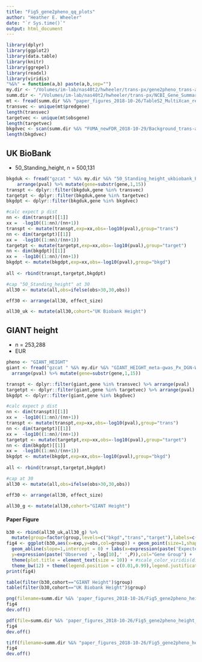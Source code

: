 ```yaml
---
title: "Fig5_gene2pheno_qq_plots"
author: "Heather E. Wheeler"
date: "`r Sys.time()`"
output: html_document
---
```


```r
library(dplyr)
library(ggplot2)
library(data.table)
library(knitr)
library(ggrepel)
library(readxl)
library(viridis)
"%&%" = function(a,b) paste(a,b,sep="")
my.dir <- "/Volumes/im-lab/nas40t2/hwheeler/trans-px/gene2pheno_trans-acting_and_target_genes/"
summ.dir <- "/Volumes/im-lab/nas40t2/hwheeler/trans-px/NCBI_Gene_Summaries/"
mt <- fread(summ.dir %&% "paper_figures_2018-10-26/TableS2_MultiXcan_results_2018-10-29.txt")
transvec <- unique(mt$predgene)
length(transvec)
targetvec <- unique(mt$obsgene)
length(targetvec)
bkgdvec <- scan(summ.dir %&% "FUMA_newFDR_2018-10-29/Background_trans-acting_list.txt","c")
length(bkgdvec)
```

## UK BioBank 
- 50_Standing_height, n = 500,131
```r
bkgduk <- fread("gzcat " %&% my.dir %&% "50_Standing_height_ukbiobank_Px_DGN-WB_results_2018-06-06.txt.gz") %>%
    arrange(pval) %>% mutate(gene=substr(gene,1,15))
transpt <- dplyr::filter(bkgduk,gene %in% transvec)
targetpt <- dplyr::filter(bkgduk,gene %in% targetvec)
bkgdpt <- dplyr::filter(bkgduk,gene %in% bkgdvec)

#calc expect p dist
nn <- dim(transpt)[[1]]
xx =  -log10((1:nn)/(nn+1))
transpt <- mutate(transpt,exp=xx,obs=-log10(pval),group="trans")
nn <- dim(targetpt)[[1]]
xx =  -log10((1:nn)/(nn+1))
targetpt <- mutate(targetpt,exp=xx,obs=-log10(pval),group="target")
nn <- dim(bkgdpt)[[1]]
xx =  -log10((1:nn)/(nn+1))
bkgdpt <- mutate(bkgdpt,exp=xx,obs=-log10(pval),group="bkgd")
  
all <- rbind(transpt,targetpt,bkgdpt)

#cap "50_Standing_height" at 30
all30 <- mutate(all,obs=ifelse(obs>30,30,obs))

eff30 <- arrange(all30, effect_size)

all30_uk <- mutate(all30,cohort="UK Biobank Height")
```

## GIANT height 
- n = 253,288
- EUR
```r
pheno <- "GIANT_HEIGHT"
giant <- fread("gzcat " %&% my.dir %&% "GIANT_HEIGHT_meta-gwas_Px_DGN-WB_results_2018-06-07.txt.gz") %>% 
  arrange(pval) %>% mutate(gene=substr(gene,1,15))

transpt <- dplyr::filter(giant,gene %in% transvec) %>% arrange(pval)
targetpt <- dplyr::filter(giant,gene %in% targetvec) %>% arrange(pval)
bkgdpt <- dplyr::filter(giant,gene %in% bkgdvec)

#calc expect p dist
nn <- dim(transpt)[[1]]
xx =  -log10((1:nn)/(nn+1))
transpt <- mutate(transpt,exp=xx,obs=-log10(pval),group="trans")
nn <- dim(targetpt)[[1]]
xx =  -log10((1:nn)/(nn+1))
targetpt <- mutate(targetpt,exp=xx,obs=-log10(pval),group="target")
nn <- dim(bkgdpt)[[1]]
xx =  -log10((1:nn)/(nn+1))
bkgdpt <- mutate(bkgdpt,exp=xx,obs=-log10(pval),group="bkgd")
  
all <- rbind(transpt,targetpt,bkgdpt)

#cap at 30
all30 <- mutate(all,obs=ifelse(obs>30,30,obs))

eff30 <- arrange(all30, effect_size)

all30_g <- mutate(all30,cohort="GIANT Height")
```

#### Paper Figure
```r
b30 <- rbind(all30_uk,all30_g) %>% 
  mutate(group=factor(group,levels=c("bkgd","trans","target"),labels=c("background","trans-acting","target")))
fig4 <- ggplot(b30,aes(x=exp,y=obs,col=group)) + geom_point(size=1,shape=1) + facet_wrap(~cohort) +
  geom_abline(slope=1,intercept = 0) + labs(x=expression(paste('Expected ',-log[10],' ',P)),
  y=expression(paste('Observed ',-log[10],' ',P)),col="Gene Group") +
  theme(plot.title = element_text(size = 10)) + #scale_color_viridis(discrete=TRUE,option="plasma",end=0.8) + 
  theme_bw(12) + theme(legend.position = c(0.01,0.99),legend.justification = c(0,1),legend.text=element_text(size=8),legend.title=element_text(size=8)) + scale_color_manual(values=c("gray","navy","orange"))
print(fig4)

table(filter(b30,cohort=="GIANT Height")$group)
table(filter(b30,cohort=="UK Biobank Height")$group)

png(filename=summ.dir %&% 'paper_figures_2018-10-26/Fig5_gene2pheno_height_QQ.png',width = 600, height = 300)
fig4
dev.off()

pdf(file=summ.dir %&% 'paper_figures_2018-10-26/Fig5_gene2pheno_height_QQ.pdf',width = 6, height = 3)
fig4
dev.off()

tiff(filename=summ.dir %&% "paper_figures_2018-10-26/Fig5_gene2pheno_height_QQ.tiff", width = 6, height = 3, units = 'in', res = 300, compression = 'lzw')
fig4
dev.off()
```